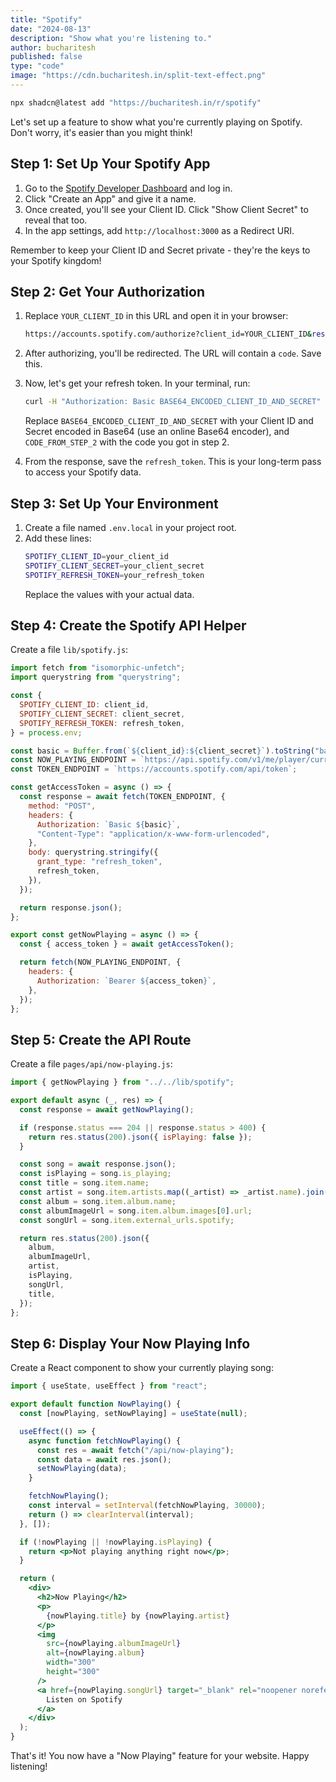 ```yaml
---
title: "Spotify"
date: "2024-08-13"
description: "Show what you're listening to."
author: bucharitesh
published: false
type: "code"
image: "https://cdn.bucharitesh.in/split-text-effect.png"
---
```


```bash
npx shadcn@latest add "https://bucharitesh.in/r/spotify"
```

Let's set up a feature to show what you're currently playing on Spotify. Don't worry, it's easier than you might think!

## Step 1: Set Up Your Spotify App

1. Go to the [Spotify Developer Dashboard](https://developer.spotify.com/dashboard/) and log in.
2. Click "Create an App" and give it a name.
3. Once created, you'll see your Client ID. Click "Show Client Secret" to reveal that too.
4. In the app settings, add `http://localhost:3000` as a Redirect URI.

Remember to keep your Client ID and Secret private - they're the keys to your Spotify kingdom!

## Step 2: Get Your Authorization

1. Replace `YOUR_CLIENT_ID` in this URL and open it in your browser:

   ```bash
   https://accounts.spotify.com/authorize?client_id=YOUR_CLIENT_ID&response_type=code&redirect_uri=http%3A%2F%2Flocalhost:3000&scope=user-read-currently-playing%20user-top-read
   ```

2. After authorizing, you'll be redirected. The URL will contain a `code`. Save this.

3. Now, let's get your refresh token. In your terminal, run:

   ```bash
   curl -H "Authorization: Basic BASE64_ENCODED_CLIENT_ID_AND_SECRET" -d grant_type=authorization_code -d code=CODE_FROM_STEP_2 -d redirect_uri=http%3A%2F%2Flocalhost:3000 https://accounts.spotify.com/api/token
   ```

   Replace `BASE64_ENCODED_CLIENT_ID_AND_SECRET` with your Client ID and Secret encoded in Base64 (use an online Base64 encoder), and `CODE_FROM_STEP_2` with the code you got in step 2.

4. From the response, save the `refresh_token`. This is your long-term pass to access your Spotify data.

## Step 3: Set Up Your Environment

1. Create a file named `.env.local` in your project root.
2. Add these lines:
   ```bash
   SPOTIFY_CLIENT_ID=your_client_id
   SPOTIFY_CLIENT_SECRET=your_client_secret
   SPOTIFY_REFRESH_TOKEN=your_refresh_token
   ```
   Replace the values with your actual data.

## Step 4: Create the Spotify API Helper

Create a file `lib/spotify.js`:

```javascript
import fetch from "isomorphic-unfetch";
import querystring from "querystring";

const {
  SPOTIFY_CLIENT_ID: client_id,
  SPOTIFY_CLIENT_SECRET: client_secret,
  SPOTIFY_REFRESH_TOKEN: refresh_token,
} = process.env;

const basic = Buffer.from(`${client_id}:${client_secret}`).toString("base64");
const NOW_PLAYING_ENDPOINT = `https://api.spotify.com/v1/me/player/currently-playing`;
const TOKEN_ENDPOINT = `https://accounts.spotify.com/api/token`;

const getAccessToken = async () => {
  const response = await fetch(TOKEN_ENDPOINT, {
    method: "POST",
    headers: {
      Authorization: `Basic ${basic}`,
      "Content-Type": "application/x-www-form-urlencoded",
    },
    body: querystring.stringify({
      grant_type: "refresh_token",
      refresh_token,
    }),
  });

  return response.json();
};

export const getNowPlaying = async () => {
  const { access_token } = await getAccessToken();

  return fetch(NOW_PLAYING_ENDPOINT, {
    headers: {
      Authorization: `Bearer ${access_token}`,
    },
  });
};
```

## Step 5: Create the API Route

Create a file `pages/api/now-playing.js`:

```javascript
import { getNowPlaying } from "../../lib/spotify";

export default async (_, res) => {
  const response = await getNowPlaying();

  if (response.status === 204 || response.status > 400) {
    return res.status(200).json({ isPlaying: false });
  }

  const song = await response.json();
  const isPlaying = song.is_playing;
  const title = song.item.name;
  const artist = song.item.artists.map((_artist) => _artist.name).join(", ");
  const album = song.item.album.name;
  const albumImageUrl = song.item.album.images[0].url;
  const songUrl = song.item.external_urls.spotify;

  return res.status(200).json({
    album,
    albumImageUrl,
    artist,
    isPlaying,
    songUrl,
    title,
  });
};
```

## Step 6: Display Your Now Playing Info

Create a React component to show your currently playing song:

```jsx
import { useState, useEffect } from "react";

export default function NowPlaying() {
  const [nowPlaying, setNowPlaying] = useState(null);

  useEffect(() => {
    async function fetchNowPlaying() {
      const res = await fetch("/api/now-playing");
      const data = await res.json();
      setNowPlaying(data);
    }

    fetchNowPlaying();
    const interval = setInterval(fetchNowPlaying, 30000);
    return () => clearInterval(interval);
  }, []);

  if (!nowPlaying || !nowPlaying.isPlaying) {
    return <p>Not playing anything right now</p>;
  }

  return (
    <div>
      <h2>Now Playing</h2>
      <p>
        {nowPlaying.title} by {nowPlaying.artist}
      </p>
      <img
        src={nowPlaying.albumImageUrl}
        alt={nowPlaying.album}
        width="300"
        height="300"
      />
      <a href={nowPlaying.songUrl} target="_blank" rel="noopener noreferrer">
        Listen on Spotify
      </a>
    </div>
  );
}
```

That's it! You now have a "Now Playing" feature for your website. Happy listening!
